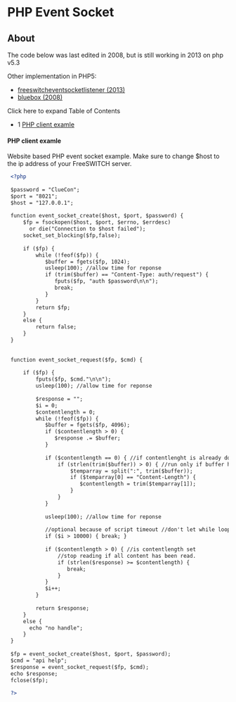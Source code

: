
# PHP Event Socket 

 

## About

The code below was last edited in 2008, but is still working in 2013 on php v5.3

Other implementation in PHP5:

* [freeswitcheventsocketlistener (2013)](https://bitbucket.org/lrichard/freeswitcheventsocketlistener)
* [bluebox (2008)](https://github.com/2600hz/bluebox/tree/master/modules/esl-1.1/libraries)

Click here to expand Table of Contents

* 1 [PHP client examle](#php-client-examle)

#### PHP client examle

Website based PHP event socket example. Make sure to change $host to the ip address of your FreeSWITCH server.

```xml
 <?php
 
 $password = "ClueCon";
 $port = "8021";
 $host = "127.0.0.1";
 
 function event_socket_create($host, $port, $password) {
     $fp = fsockopen($host, $port, $errno, $errdesc) 
       or die("Connection to $host failed");
     socket_set_blocking($fp,false);
     
     if ($fp) {
         while (!feof($fp)) {
            $buffer = fgets($fp, 1024);
            usleep(100); //allow time for reponse
            if (trim($buffer) == "Content-Type: auth/request") {
               fputs($fp, "auth $password\n\n");
               break;
            }
         }
         return $fp;
     }
     else {
         return false;
     }           
 }
 
 
 function event_socket_request($fp, $cmd) {
    
     if ($fp) {    
         fputs($fp, $cmd."\n\n");    
         usleep(100); //allow time for reponse
         
         $response = "";
         $i = 0;
         $contentlength = 0;
         while (!feof($fp)) {
            $buffer = fgets($fp, 4096);
            if ($contentlength > 0) {
               $response .= $buffer;
            }
            
            if ($contentlength == 0) { //if contentlenght is already don't process again
                if (strlen(trim($buffer)) > 0) { //run only if buffer has content
                    $temparray = split(":", trim($buffer));
                    if ($temparray[0] == "Content-Length") {
                       $contentlength = trim($temparray[1]);
                    }
                }
            }
            
            usleep(100); //allow time for reponse
            
            //optional because of script timeout //don't let while loop become endless
            if ($i > 10000) { break; } 
            
            if ($contentlength > 0) { //is contentlength set
                //stop reading if all content has been read.
                if (strlen($response) >= $contentlength) {  
                   break;
                }
            }
            $i++;
         }
         
         return $response;
     }
     else {
       echo "no handle";
     }
 }
 
 $fp = event_socket_create($host, $port, $password);
 $cmd = "api help";
 $response = event_socket_request($fp, $cmd);
 echo $response; 
 fclose($fp);  
 
 ?>
```


